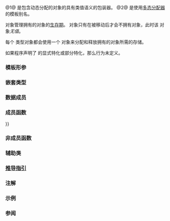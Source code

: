 {{cpp/title|indirect}}
{{cpp/memory/indirect/navbar}}
{{dcl begin}}
{{dcl header|memory}}
{{dcl|num=1|1=
template&lt; class T, class Allocator = std::allocator&lt;T&gt; &gt;
class indirect;
}}
{{dcl|num=2|1=
namespace pmr {
    template&lt; class T &gt;
    using indirect = std::indirect&lt;T, std::pmr::polymorphic_allocator&lt;T&gt;&gt;;
}
}}
{{dcl end}}

@1@ {{tt|std::indirect}} 是包含动态分配的对象的具有类值语义的包装器。
@2@ {{tt|std::pmr::indirect}} 是使用[[cpp/memory/polymorphic_allocator|多态分配器]]的模板别名。

{{tt|std::indirect}} 对象管理拥有的对象的[[cpp/language/lifetime|生存期]]。{{tt|std::indirect}} 对象只有在被移动后才会不拥有对象，此时该 {{tt|std::indirect}} 对象''无值''。

每个 {{tt|std::indirect&lt;T, Allocator&gt;}} 类型对象都会使用一个 {{tt|Allocator}} 对象来分配和释放拥有的对象所需的存储。

如果程序声明了 {{tt|std::indirect}} 的显式特化或部分特化，那么行为未定义。

===模板形参===
{{par begin}}
{{par|T|拥有的对象的类型}}
{{par|Allocator|关联的分配器的类型}}
{{par hreq}}
{{par req|{{tt|T}} 可以是{{ls|cpp/language/type#不完整类型}}。}}
{{par req|{{cpp/error if| {{tt|T}} 是以下类型之一}}：
:* 非{{ls|cpp/language/type#对象类型}}
:* 数组类型
:* {{lc|std::in_place_t}}
:* {{lc|std::in_place_type_t}} 的特化
:* 有 cv 限定的类型
}}
{{par req|{{cpp/error if| {{tt|Allocator}} 不满足{{named req|Allocator}}的要求}}。}}
{{par req|{{cpp/error if| {{c/core|std::allocator_traits&lt;Allocator&gt;::value_type}} 与 {{tt|T}} 不同}}。}}
{{par end}}

===嵌套类型===
{{dsc begin}}
{{dsc hitem|类型|定义}}
{{dsc|{{tt|value_type}}|{{tt|T}}}}
{{dsc|{{tt|allocator_type}}|{{tt|Allocator}}}}
{{dsc|{{tt|pointer}}|{{co|typename std::allocator_traits&lt;Allocator&gt;::pointer}}}}
{{dsc|{{tt|const_pointer}}|{{co|typename std::allocator_traits&lt;Allocator&gt;::const_pointer}}}}
{{dsc end}}

===数据成员===
{{dsc begin}}
{{dsc hitem|成员|描述}}
{{dsc expos mem obj|spec={{tt|pointer}}|p|id=p|指向拥有的值的指针}}
{{dsc expos mem obj|spec={{tt|Allocator}}|alloc|id=alloc|关联的分配器}}
{{dsc end}}

===成员函数===
{{dsc begin}}
{{dsc inc|cpp/memory/indirect/dsc constructor}}
{{dsc inc|cpp/memory/indirect/dsc destructor}}
{{dsc inc|cpp/memory/indirect/dsc operator{{=}}}}
{{dsc h2|观察器}}
{{dsc inc|cpp/memory/indirect/dsc operator*}}
{{dsc inc|cpp/memory/indirect/dsc valueless_after_move}}
{{dsc inc|cpp/memory/indirect/dsc get_allocator}}
{{dsc h2|修改器}}
{{dsc inc|cpp/memory/indirect/dsc swap}}
{{dsc end}}

===非成员函数===
{{dsc begin}}
{{dsc inc|cpp/memory/indirect/dsc operator cmp}}
{{dsc inc|cpp/memory/indirect/dsc swap2}}
{{dsc end}}

===辅助类===
{{dsc begin}}
{{dsc inc|cpp/memory/indirect/dsc hash}}
{{dsc end}}

===[[cpp/memory/indirect/deduction guides|推导指引]]===

===注解===
{{feature test macro|__cpp_lib_indirect|{{tt|std::indirect}}|value=202502L|std=C++26}}

===示例===
{{example}}

===参阅===
{{dsc begin}}
{{dsc inc|cpp/memory/dsc polymorphic}}
{{dsc end}}

{{langlinks|es|en|ja|ru}}